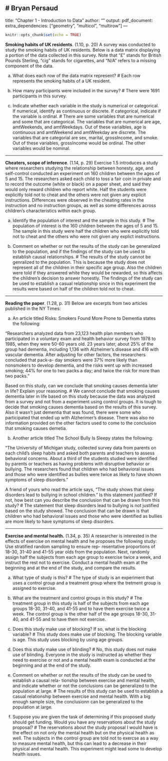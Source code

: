 # Bryan Persaud
---
title: "Chapter 1 - Introduction to Data"
author: ""
output:
    pdf_document:
        extra_dependencies: ["geometry", "multicol", "multirow"]
---

```{r setup, include=FALSE}
knitr::opts_chunk$set(echo = TRUE)
```

**Smoking habits of UK residents**. (1.10, p. 20) A survey was conducted to study the smoking habits of UK residents. Below is a data matrix displaying a portion of the data collected in this survey. Note that “£” stands for British Pounds Sterling, "cig" stands for cigarettes, and "N/A" refers to a missing component of the data.



\begin{center}
\scriptsize{
\begin{tabular}{rccccccc}
\hline
	& sex 	 & age 	& marital 	& grossIncome 					     & smoke & amtWeekends	& amtWeekdays \\ 
\hline
1 	& Female & 42 	& Single 	& Under $\pounds$2,600 			     & Yes 	 & 12 cig/day   & 12 cig/day \\ 
2 	& Male	 & 44	& Single 	& $\pounds$10,400 to $\pounds$15,600 & No	 & N/A 			& N/A \\ 
3 	& Male 	 & 53 	& Married   & Above $\pounds$36,400 		     & Yes 	 & 6 cig/day 	& 6 cig/day \\ 
\vdots & \vdots & \vdots & \vdots & \vdots 				             & \vdots & \vdots 	    & \vdots \\ 
1691 & Male  & 40   & Single 	& $\pounds$2,600 to $\pounds$5,200   & Yes 	 & 8 cig/day 	& 8 cig/day \\   
\hline
\end{tabular}
}
\end{center}


(a) What does each row of the data matrix represent?
# Each row represents the smoking habits of a UK resident.

(b) How many participants were included in the survey?
# There were 1691 participants in this survey.

(c) Indicate whether each variable in the study is numerical or categorical. If numerical, identify as continuous or discrete. If categorical, indicate if the variable is ordinal.
# There are some variables that are numerical and some that are categorical. The variables that are numerical are age, amtWeekends, and amtWeekdays. Out of these varialbles, age is continuous and amtWeekend and amtWeekday are discrete. The variables that are categorial are sex, marital, grossIncome, and smoke. Out of these variables, grossIncome would be ordinal. The other variables would be nominal.  




--------------------------------------------------------------------------------

\clearpage

**Cheaters, scope of inference**. (1.14, p. 29) Exercise 1.5 introduces a study where researchers studying the relationship between honesty, age, and self-control conducted an experiment on 160 children between the ages of 5 and 15. The researchers asked each child to toss a fair coin in private and to record the outcome (white or black) on a paper sheet, and said they would only reward children who report white. Half the students were explicitly told not to cheat and the others were not given any explicit instructions. Differences were observed in the cheating rates in the instruction and no instruction groups, as well as some differences across children’s characteristics within each group.

(a) Identify the population of interest and the sample in this study.
# The population of interest is the 160 children between the ages of 5 and 15. The sample in this study were half the children who were explicitly told not to cheat and the others who were not given any explict instructions.

(b) Comment on whether or not the results of the study can be generalized to the population, and
if the findings of the study can be used to establish causal relationships.
# The results of the study cannot be genralized to the population. This is because the study does not represent all of the children in their specific age group. Also the children were told if they answered white they would be rewarded, so this affects the children's decision to answer honestly. The findings of the study can be used to establish a casual relationship since in this experiment the results were based on half of the children told not to cheat.



--------------------------------------------------------------------------------

\clearpage

**Reading the paper**. (1.28, p. 31) Below are excerpts from two articles published in the NY Times:

(a) An article titled Risks: Smokers Found More Prone to Dementia states the following:

"Researchers analyzed data from 23,123 health plan members who participated in a voluntary exam and health behavior survey from 1978 to 1985, when they were 50-60 years old. 23 years later, about 25% of the group had dementia, including 1,136 with Alzheimer's disease and 416 with vascular dementia. After adjusting for other factors, the researchers concluded that pack-a- day smokers were 37% more likely than nonsmokers to develop dementia, and the risks went up with increased smoking; 44% for one to two packs a day; and twice the risk for more than two packs."

Based on this study, can we conclude that smoking causes dementia later in life? Explain your reasoning.
# We cannot conclude that smoking causes dementia later in life based on this study because the data was analyzed from a survey and not from a experiment using control groups. It is tough to decide that smoking causes dementia based on the results of this survey. Also it wasn't just dementia that was found, there were some who participated that ended up with Alzherimer's disease. There was also no information provided on the other factors used to come to the conclusion that smoking causes demetia.  

(b) Another article titled The School Bully Is Sleepy states the following:

"The University of Michigan study, collected survey data from parents on each child's sleep habits and asked both parents and teachers to assess behavioral concerns. About a third of the students studied were identified by parents or teachers as having problems with disruptive behavior or bullying. The researchers found that children who had behavioral issues and those who were identified as bullies were twice as likely to have shown symptoms of sleep disorders."

A friend of yours who read the article says, "The study shows that sleep disorders lead to bullying in school children." Is this statement justified? If not, how best can you describe the conclusion that can be drawn from this study?
# The statement that sleep disorders lead to bullying is not justified based on the study showed. The conclusion that can be drawn is that children who had behavioral issues and those who were identified as bullies are more likely to have symptoms of sleep disorders.      




--------------------------------------------------------------------------------

\clearpage

**Exercise and mental health.** (1.34, p. 35) A researcher is interested in the effects of exercise on mental health and he proposes the following study: Use stratified random sampling to ensure rep- resentative proportions of 18-30, 31-40 and 41-55 year olds from the population. Next, randomly assign half the subjects from each age group to exercise twice a week, and instruct the rest not to exercise. Conduct a mental health exam at the beginning and at the end of the study, and compare the results.

(a) What type of study is this?
# The type of study is an experiment that uses a control group and a treatment group where the tretment group is assigned to exercise.

(b) What are the treatment and control groups in this study?
# The treatment group in this study is half of the subjects from each age groups 18-30, 31-40, and 41-55 and to have them exercise twice a week. The control group is the other half of the age groups 18-30, 31-40, and 41-55 and to have them not exercise.

(c) Does this study make use of blocking? If so, what is the blocking variable?
# This study does make use of blocking. The blocking variable is age. This study uses blocking by using age groups.

(d) Does this study make use of blinding?
# No, this study does not make use of blinding. Everyone in the study is instructed as whether they need to exercise or not and a mental health exam is conducted at the beginning and at the end of the study.

(e) Comment on whether or not the results of the study can be used to establish a causal rela- tionship between exercise and mental health, and indicate whether or not the conclusions can be generalized to the population at large.
# The results of this study can be used to establish a casual relationship between exercise and mental health. With a big enough sample size, the conclusionn can be generalized to the population at large.

(f) Suppose you are given the task of determining if this proposed study should get funding. Would you have any reservations about the study proposal?
# The reservations about the study proposal I would have is the effect on not only the mental health but on the physical health as well. The subjects in the control group are told not to exercse as a way to measure mental health, but this can lead to a decrease in their physical and mental health. This experiment might lead some to develop health issues. 



